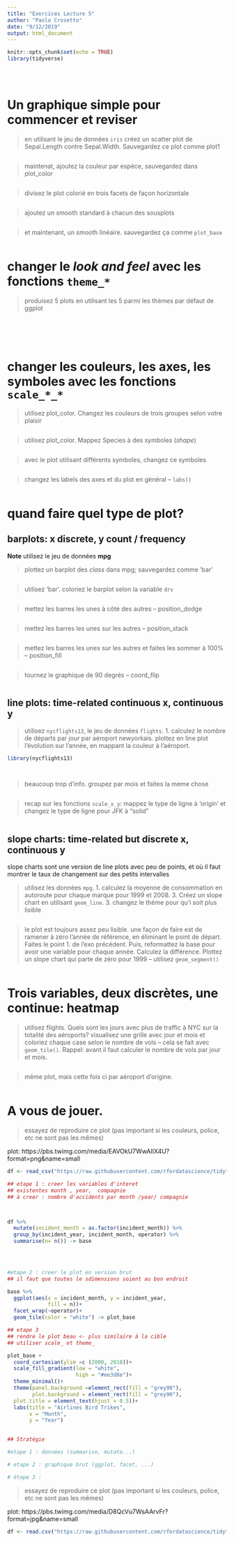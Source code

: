 ```yaml
---
title: "Exercices Lecture 5"
author: "Paolo Crosetto"
date: "9/12/2019"
output: html_document
---
```


```r
knitr::opts_chunk$set(echo = TRUE)
library(tidyverse)





```


# Un graphique simple pour commencer et reviser

> en utilisant le jeu de données `iris` créez un scatter plot de Sepal.Length contre Sepal.Width. Sauvegardez ce plot comme plot1

```r

```

> maintenat, ajoutez la couleur par espèce, sauvegardez dans plot_color

```r

```

> divisez le plot colorié en trois facets de façon horizontale

```r

```

> ajoutez un smooth standard à chacun des sousplots

```r

```

> et maintenant, un smooth linéaire. sauvegardez ça comme `plot_base`

```r

```




# changer le *look and feel* avec les fonctions `theme_*`


> produisez 5 plots en utilisant les 5 parmi les thèmes par défaut de ggplot


```r
  
```


```r
  
```

```r

  
```

```r

  
```

```r

```


# changer les couleurs, les axes, les symboles avec les fonctions `scale_*_*`

> utilisez plot_color. Changez les couleurs de trois groupes selon votre plaisir

```r

```


> utilisez plot_color. Mappez Species à des symboles (*shape*)

```r

```

> avec le plot utilisant différents symboles, changez ce symboles

```r

```

> changez les labels des axes et du plot en général -- `labs()`

```r

```


# quand faire quel type de plot? 

## **barplots**: x discrete, y count / frequency

**Note** utilisez le jeu de données **mpg**

> plottez un barplot des *class* dans mpg; sauvegardez comme 'bar'

```r

```


> utilisez 'bar'. coloriez le barplot selon la variable `drv`

```r

```

> mettez les barres les unes à côté des autres  -- position_dodge

```r

```

> mettez les barres les unes sur les autres -- position_stack

```r

```


> mettez les barres les unes sur les autres et faites les sommer à 100% -- position_fill

```r

```

> tournez le graphique de 90 degrés -- coord_flip

```r

```


## **line plots**: time-related continuous x, continuous y

> utilisez `nycflights13`, le jeu de données `flights`. 1. calculez le nombre de départs par jour par aéroport newyorkais. plottez en line plot l'évolution sur l'année, en mappant la couleur à l'aéroport.


```r
library(nycflights13)

  
```

> beaucoup trop d'info. groupez par mois et faites la meme chose 

```r

```


> recap sur les fonctions `scale_x_y`: mappez le type de ligne à 'origin' et changez le type de ligne pour JFK à "solid"

```r

```



## **slope charts**: time-related but discrete x, continuous y

slope charts sont une version de line plots avec peu de points, et où il faut montrer le taux de changement sur des petits intervalles

> utilisez les données `mpg`. 1. calculez la moyenne de consommation en autoroute pour chaque marque pour 1999 et 2008. 3. Créez un slope chart en utilisant `geom_line`. 3. changez le thème pour qu'i soit plus lisible

```r

```

> le plot est toujours assez peu lisible. une façon de faire est de ramener à zéro l'année de référence, en éliminant le point de départ. Faites le point 1. de l'exo précédent. Puis, reformattez la base pour avoir une variable pour chaque année. Calculez la différence. Plottez un slope chart qui parte de zéro pour 1999 -- utilisez `geom_segment()`

```r

  
```


# Trois variables, deux discrètes, une continue: heatmap

> utilisez flights. Quels sont les jours avec plus de traffic à NYC sur la totalité des aéroports? visualisez une grille avec jour et mois et coloriez chaque case selon le nombre de vols -- cela se fait avec `geom_tile()`. Rappel: avant il faut calculer le nombre de vols par jour et mois. 

```r

  
```

> même plot, mais cette fois ci par aéroport d'origine. 

```r

```

# A vous de jouer. 

> essayez de reproduire ce plot (pas important si les couleurs, police, etc ne sont pas les mêmes)

plot: https://pbs.twimg.com/media/EAVOkU7WwAIlX4U?format=png&name=small

```r
df <- read_csv("https://raw.githubusercontent.com/rfordatascience/tidytuesday/master/data/2019/2019-07-23/wildlife_impacts.csv")

## etape 1 : creer les variables d'interet
## existentes month , year,  compagnie
## à creer : nombre d'accidents par month /year/ compagnie



df %>% 
  mutate(incident_month = as.factor(incident_month)) %>% 
  group_by(incident_year, incident_month, operator) %>% 
  summarise(n= n()) -> base


  

#etape 2 : creer le plot en version brut
## il faut que toutes le sdimensions soient au bon endroit

base %>% 
  ggplot(aes(x = incident_month, y = incident_year, 
             fill = n))+
  facet_wrap(~operator)+
  geom_tile(color = "white") -> plot_base

## etape 3
## rendre le plot beau <- plus similaire à la cible
## utiliser scale_ et theme_

plot_base +
  coord_cartesian(ylim =c (2000, 2018))+
  scale_fill_gradient(low = "white", 
                      high = "#ee3d8e")+
  theme_minimal()+
  theme(panel.background =element_rect(fill = "grey90"),
        plot.background = element_rect(fill = "grey90"), 
  plot.title = element_text(hjust = 0.5))+
  labs(title = "Airlines Bird Trikes",
       x = "Month",
       y = "Year")
  

## Stratégie

#etape 1 : données (summarise, mutate...)

# etape 2 : graphique brut (ggplot, facet, ...)

# étape 3 : 
```



> essayez de reproduire ce plot (pas important si les couleurs, police, etc ne sont pas les mêmes)

plot: https://pbs.twimg.com/media/D8QcVu7WsAArvFr?format=jpg&name=small 

```r
df <- read.csv("https://raw.githubusercontent.com/rfordatascience/tidytuesday/master/data/2019/2019-06-04/ramen_ratings.csv")
```


